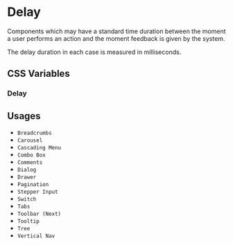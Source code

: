 
<Meta title="Documentation/Styles and Theming/Foundations/Delay" />

# Delay

Components which may have a standard time duration between the moment a user performs an action
and the moment feedback is given by the system.

The delay duration in each case is measured in milliseconds.

## CSS Variables

### Delay

<Canvas>
  <Story name="Delay">
    <DocGrid>
      <NumberBlock number="100" cssVariable="--uitk-delay-instant" />
      <NumberBlock number="300" cssVariable="--uitk-delay-perceptible" />
      <NumberBlock number="1000" cssVariable="--uitk-delay-notable" />
      <NumberBlock number="10000" cssVariable="--uitk-delay-cutoff" />
    </DocGrid>
  </Story>
</Canvas>

## Usages

- `Breadcrumbs`
- `Carousel`
- `Cascading Menu`
- `Combo Box`
- `Comments`
- `Dialog`
- `Drawer`
- `Pagination`
- `Stepper Input`
- `Switch`
- `Tabs`
- `Toolbar (Next)`
- `Tooltip`
- `Tree`
- `Vertical Nav`
